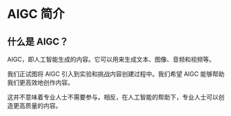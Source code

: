 # AIGC 简介

## 什么是 AIGC？

AIGC，即人工智能生成的内容。它可以用来生成文本、图像、音频和视频等。

我们正试图将 AIGC 引入到实验和挑战内容创建过程中。我们希望 AIGC 能够帮助我们更高效地创作内容。

这并不意味着专业人士不需要参与。相反，在人工智能的帮助下，专业人士可以创造更高质量的内容。
